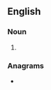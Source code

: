 ==English==

===Noun===
{{head|en|noun form}}

# {{plural of|en|libeler}}

===Anagrams===
* {{anagrams|en|a=beeillrs|Lieblers|brellies}}